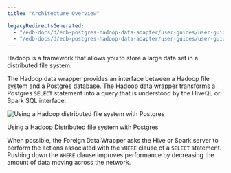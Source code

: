 ```yaml
---
title: "Architecture Overview"

legacyRedirectsGenerated:
  - "/edb-docs/d/edb-postgres-hadoop-data-adapter/user-guides/user-guide/2.0.7/architecture_overview.html"
  - "/edb-docs/d/edb-postgres-hadoop-data-adapter/user-guides/user-guide/latest/architecture_overview.html"
---
```


<div id="architecture_overview" class="registered_link"></div>

Hadoop is a framework that allows you to store a large data set in a distributed file system.

The Hadoop data wrapper provides an interface between a Hadoop file system and a Postgres database. The Hadoop data wrapper transforms a Postgres `SELECT` statement into a query that is understood by the HiveQL or Spark SQL interface.

![Using a Hadoop distributed file system with Postgres](images/hadoop_distributed_file_system_with_postgres.png)

Using a Hadoop Distributed file system with Postgres 

When possible, the Foreign Data Wrapper asks the Hive or Spark server to perform the actions associated with the `WHERE` clause of a `SELECT` statement. Pushing down the `WHERE` clause improves performance by decreasing the amount of data moving across the network.
